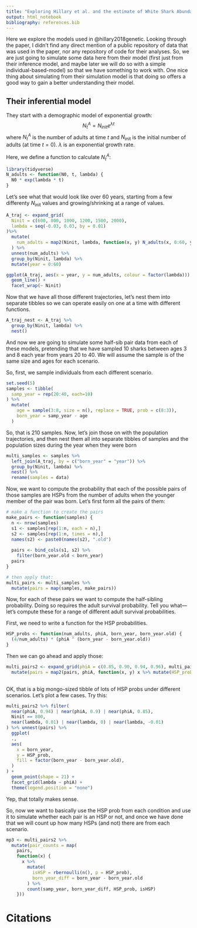 ```yaml
---
title: "Exploring Hillary et al. and the estimate of White Shark Abundance, etc."
output: html_notebook
bibliography: references.bib
---
```


Here we explore the models used in @hillary2018genetic.  Looking through the paper, I didn't
find any direct mention of a public repository of data that was used in the paper,
nor any repository of code for their analyses. So, we are just going to simulate
some data here from their model (first just from their inference model, and maybe later
we will do so with a simple individual-based-model) so that we have something to work with.
One nice thing about simulating from their simulation model is that doing so offers a good
way to gain a better understanding their model.

## Their inferential model

They start with a demographic model of exponential growth:
$$
N_t^A = N_\mathrm{init}e^{\lambda t}
$$
where $N_t^A$ is the number of adults at time $t$ and $N_\mathrm{init}$ is the initial number
of adults (at time $t = 0$). $\lambda$ is an exponential growth rate.  

Here, we define a function to calculate $N_t^A$:
```r
library(tidyverse)
N_adults <- function(N0, t, lambda) {
  N0 * exp(lambda * t)
}
```

Let's see what that would look like over 60 years, starting from a few differenty $N_\mathrm{init}$
values and growing/shrinking at a range of values.
```r
A_traj <- expand_grid(
  Ninit = c(600, 800, 1000, 1200, 1500, 2000), 
  lambda = seq(-0.03, 0.03, by = 0.01)
)%>%
  mutate(
    num_adults = map2(Ninit, lambda, function(x, y) N_adults(x, 0:60, y)),
  ) %>%
  unnest(num_adults) %>%
  group_by(Ninit, lambda) %>%
  mutate(year = 0:60)

ggplot(A_traj, aes(x = year, y = num_adults, colour = factor(lambda))) +
  geom_line() +
  facet_wrap(~ Ninit)

```
Now that we have all those different trajectories, let's nest them
into separate tibbles so we can operate easily on one at a time with
different functions.

```r
A_traj_nest <- A_traj %>%
  group_by(Ninit, lambda) %>%
  nest()
```

And now we are going to simulate some half-sib pair data from each of these
models, pretending that we have sampled 10 sharks between ages 3 and 8 each
year from years 20 to 40.  We will assume the sample is of the same size 
and ages for each scenario.

So, first, we sample individuals from each different scenario.
```r
set.seed(5)
samples <- tibble(
  samp_year = rep(20:40, each=10)
) %>%
  mutate(
    age = sample(3:8, size = n(), replace = TRUE, prob = c(8:3)),
    born_year = samp_year - age
  )
```

So, that is 210 samples.  Now, let's join those on with the population trajectories, and
then nest them all into separate tibbles of samples and the population sizes during the
year when they were born
```r
multi_samples <- samples %>%
  left_join(A_traj, by = c("born_year" = "year")) %>%
  group_by(Ninit, lambda) %>%
  nest() %>%
  rename(samples = data)
```

Now, we want to compute the probability that each of the possible pairs of those samples
are HSPs from the number of adults when the younger member of the pair was born.
Let's first form all the pairs of them:
```r
# make a function to create the pairs
make_pairs <- function(samples) {
  n <- nrow(samples)
  s1 <- samples[rep(1:n, each = n),]
  s2 <- samples[rep(1:n, times = n),]
  names(s2) <- paste0(names(s2), ".old")
  
  pairs <- bind_cols(s1, s2) %>%
    filter(born_year.old < born_year)
  pairs
}

# then apply that:
multi_pairs <- multi_samples %>%
  mutate(pairs = map(samples, make_pairs))
```

Now, for each of these pairs we want to compute the half-sibling probability.
Doing so requires the adult survival probability.  Tell you what---let's
compute these for a range of different adult survival probabilities.

First, we need to write a function for the HSP probabilities.
```r
HSP_probs <- function(num_adults, phiA, born_year, born_year.old) {
  (4/num_adults) * (phiA ^ (born_year - born_year.old))
} 
```
Then we can go ahead and apply those:
```r
multi_pairs2 <- expand_grid(phiA = c(0.85, 0.90, 0.94, 0.96), multi_pairs) %>%
  mutate(pairs = map2(pairs, phiA, function(x, y) x %>% mutate(HSP_prob = HSP_probs(num_adults, y, born_year, born_year.old))))
  
```

OK, that is a big mongo-sized tibble of lots of HSP probs under different scenarios.
Let's plot a few cases. Try this:
```r
multi_pairs2 %>% filter(
  near(phiA, 0.94) | near(phiA, 0.9) | near(phiA, 0.85), 
  Ninit == 800, 
  near(lambda, 0.01) | near(lambda, 0) | near(lambda, -0.01)
) %>% unnest(pairs) %>%
  ggplot(
  ., 
  aes(
    x = born_year, 
    y = HSP_prob, 
    fill = factor(born_year - born_year.old), 
  )
) +
  geom_point(shape = 21) +
  facet_grid(lambda ~ phiA) +
  theme(legend.position = "none")
```

Yep, that totally makes sense.

So, now we want to basically use the HSP prob from each condition and use it to simulate
whether each pair is an HSP or not, and once we have done that we will count up how many
HSPs (and not) there are from each scenario.

```r
mp3 <- multi_pairs2 %>%
  mutate(pair_counts = map(
    pairs, 
    function(x) {
      x %>% 
        mutate(
          isHSP = rbernoulli(n(), p = HSP_prob),
          born_year_diff = born_year - born_year.old
        ) %>%
        count(samp_year, born_year_diff, HSP_prob, isHSP)
    }))
```
# Citations

